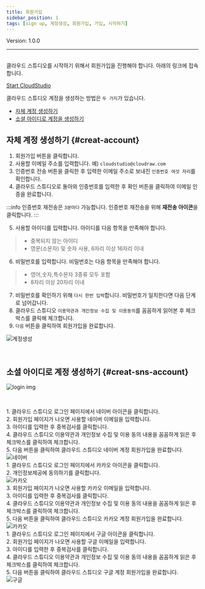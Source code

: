 ```yaml
---
title: 회원가입
sidebar_position: 1
tags: [sign up, 계정생성, 회원가입, 가입, 시작하기]
---
```



<span className="theme-doc-version-badge badge badge--secondary">
    Version: 1.0.0
</span>

<hr/>
<br />
클라우드 스튜디오를 시작하기 위해서 회원가입을 진행해야 합니다. 아래의 링크에 접속합니다.

[Start CloudStudio](https://cloudstudio.cloudraw.kr/signin)

클라우드 스튜디오 계정을 생성하는 방법은 ```두 가지```가 있습니다.

- [자체 계정 생성하기](#creat-account)
- [소셜 아이디로 계정을 생성하기](#creat-sns-account)

## **자체 계정 생성하기** {#creat-account}

1. 회원가입 버튼을 클릭합니다.
2. 사용할 이메일 주소를 입력합니다. 예) ```cloudstudio@cloudraw.com```
3. 인증번호 전송 버튼을 클릭한 후 입력한 이메일 주소로 보내진 ```인증번호 여섯 자리```를 확인합니다.
4. 클라우드 스튜디오로 돌아와 인증번호를 입력한 후 확인 버튼을 클릭하여 이메일 인증을 완료합니다.

:::info
인증번호 재전송은 ```3분마다``` 가능합니다. 인증번호 재전송을 위해 **재전송 아이콘**을 클릭합니다.
:::

5. 사용할 아이디를 입력합니다. 아이디를 다음 항목을 만족해야 합니다.

>  - 중복되지 않는 아이디
>  - 영문(소문자) 및 숫자 사용, 6자리 이상 16자리 이내

6.  비밀번호를 입력합니다. 비밀번호는 다음 항목을 만족해야 합니다.

>  - 영어,숫자,특수문자 3종류 모두 포함
>  - 8자리 이상 20자리 이내

7.  비밀번호를 확인하기 위해 ```다시 한번 입력```합니다. 비밀번호가 일치한다면 다음 단계로 넘어갑니다.
8.  클라우드 스튜디오 ```이용약관과 개인정보 수집 및 이용동의```를 꼼꼼하게 읽어본 후 체크박스를 클릭해 체크합니다.
9.  ```다음``` 버튼을 클릭하여 회원가입을 완료합니다.

<div className={styles.imgWrap}>
    <img src={createAccount} alt="계정생성" />
</div>

<p>&nbsp;</p>

## **소셜 아이디로 계정 생성하기** {#creat-sns-account}

<div className={styles.imgWrap}>
    <img src={login02} alt="login img" />
</div>

<p>&nbsp;</p>

<Tabs>
<TabItem value="naver-account" label="Naver 계정으로 회원가입">
    1. 클라우드 스튜디오 로그인 페이지에서 네이버 아이콘을 클릭합니다.
    <br/>
    2. 회원가입 페이지가 나오면 사용할 네이버 이메일을 입력합니다.
    <br/>
    3. 아이디를 입력한 후 중복검사를 클릭합니다.
    <br/>
    4. 클라우드 스튜디오 이용약관과 개인정보 수집 및 이용 동의 내용을 꼼꼼하게 읽은 후 체크박스를 클릭하여 체크합니다.
    <br/>
    5. 다음 버튼을 클릭하여 클라우드 스튜디오 네이버 계정 회원가입을 완료합니다.
    <div className={styles.imgWrap}>
        <img src={createAccountNaver} alt="네이버" />
    </div>
</TabItem>
<TabItem value="kakao-account" label="Kakao 계정으로 회원가입">
    1. 클라우드 스튜디오 로그인 페이지에서 카카오 아이콘을 클릭합니다.
    <BR/>
    2. 개인정보제공에 동의하기를 클릭합니다.
    <BR/>
     <div className={styles.imgWrap}>
        <img src={createAccountKakao01} alt="카카오" />
    </div>
    3. 회원가입 페이지가 나오면 사용할 카카오 이메일을 입력합니다.
    <BR/>
    3. 아이디를 입력한 후 중복검사를 클릭합니다.
    <BR/>
    4. 클라우드 스튜디오 이용약관과 개인정보 수집 및 이용 동의 내용을 꼼꼼하게 읽은 후 체크박스를 클릭하여 체크합니다.
    <BR/>
    5. 다음 버튼을 클릭하여 클라우드 스튜디오 카카오 계정 회원가입을 완료합니다.
     <div className={styles.imgWrap}>
        <img src={createAccountKakao03} alt="카카오" />
    </div>
</TabItem>
<TabItem value="google-account" label="Google 계정으로 회원가입">
    1. 클라우드 스튜디오 로그인 페이지에서 구글 아이콘을 클릭합니다.
    <BR/>
    2. 회원가입 페이지가 나오면 사용할 구글 이메일을 입력합니다.
    <BR/>
    3. 아이디를 입력한 후 중복검사를 클릭합니다.
    <BR/>
    4. 클라우드 스튜디오 이용약관과 개인정보 수집 및 이용 동의 내용을 꼼꼼하게 읽은 후 체크박스를 클릭하여 체크합니다.
    <BR/>
    5. 다음 버튼을 클릭하여 클라우드 스튜디오 구글 계정 회원가입을 완료합니다.
    <div className={styles.imgWrap}>
        <img src={createAccountGoogle} alt="구글" />
    </div>
</TabItem>
</Tabs>

